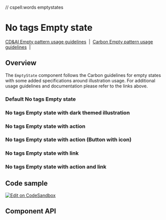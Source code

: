// cspell:words emptystates

# No tags Empty state

[CD&AI Empty pattern usage guidelines](https://pages.github.ibm.com/cdai-design/pal/patterns/empty-state/usage/)
&nbsp;|&nbsp;
[Carbon Empty pattern usage guidelines](https://www.carbondesignsystem.com/patterns/empty-states-pattern/)
&nbsp;|&nbsp;

## Overview

The `EmptyState` component follows the Carbon guidelines for empty states with
some added specifications around illustration usage. For additional usage
guidelines and documentation please refer to the links above.

### Default No tags Empty state

<Canvas>
  <Story id={getStoryId(NoTagsEmptyState.displayName, 'default')} />
</Canvas>

### No tags Empty state with dark themed illustration

<Canvas>
  <Story
    id={getStoryId(NoTagsEmptyState.displayName, 'with-dark-mode-illustration')}
  />
</Canvas>

### No tags Empty state with action

<Canvas>
  <Story id={getStoryId(NoTagsEmptyState.displayName, 'with-action')} />
</Canvas>

### No tags Empty state with action (Button with icon)

<Canvas>
  <Story
    id={getStoryId(NoTagsEmptyState.displayName, 'with-action-icon-button')}
  />
</Canvas>

### No tags Empty state with link

<Canvas>
  <Story id={getStoryId(NoTagsEmptyState.displayName, 'with-link')} />
</Canvas>

### No tags Empty state with action and link

<Canvas>
  <Story
    id={getStoryId(NoTagsEmptyState.displayName, 'with-action-and-link')}
  />
</Canvas>

## Code sample

[<img alt="Edit on CodeSandbox" src="https://codesandbox.io/static/img/play-codesandbox.svg" />](https://codesandbox.io/s/emptystate-qxv2j)

## Component API

<ArgsTable />
